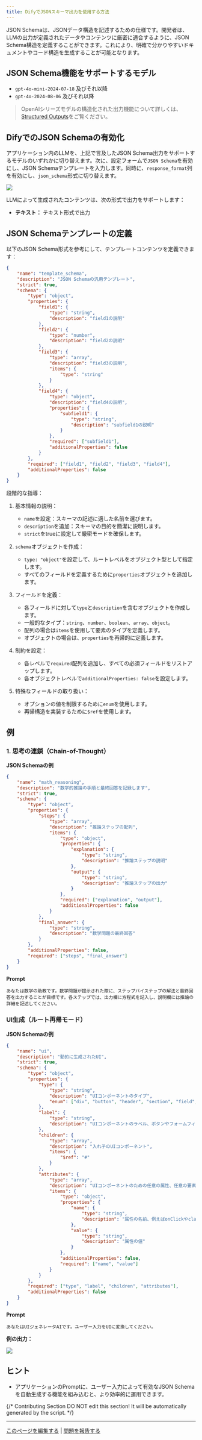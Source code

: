 ```yaml
---
title: DifyでJSONスキーマ出力を使用する方法
---
```



JSON Schemaは、JSONデータ構造を記述するための仕様です。開発者は、LLMの出力が定義されたデータやコンテンツに厳密に適合するように、JSON Schema構造を定義することができます。これにより、明確で分かりやすいドキュメントやコード構造を生成することが可能となります。

## JSON Schema機能をサポートするモデル

- `gpt-4o-mini-2024-07-18` 及びそれ以降
- `gpt-4o-2024-08-06` 及びそれ以降

> OpenAIシリーズモデルの構造化された出力機能について詳しくは、[Structured Outputs](https://platform.openai.com/docs/guides/structured-outputs/introduction)をご覧ください。

## DifyでのJSON Schemaの有効化

アプリケーション内のLLMを、上記で言及したJSON Schema出力をサポートするモデルのいずれかに切り替えます。次に、設定フォームで`JSON Schema`を有効にし、JSON Schemaテンプレートを入力します。同時に、`response_format`列を有効にし、`json_schema`形式に切り替えます。

![](../../../img/learn-more-json-schema.png)

LLMによって生成されたコンテンツは、次の形式で出力をサポートします：

- **テキスト：** テキスト形式で出力

## JSON Schemaテンプレートの定義

以下のJSON Schema形式を参考にして、テンプレートコンテンツを定義できます：

```json
{
    "name": "template_schema",
    "description": "JSON Schemaの汎用テンプレート",
    "strict": true,
    "schema": {
        "type": "object",
        "properties": {
            "field1": {
                "type": "string",
                "description": "field1の説明"
            },
            "field2": {
                "type": "number",
                "description": "field2の説明"
            },
            "field3": {
                "type": "array",
                "description": "field3の説明",
                "items": {
                    "type": "string"
                }
            },
            "field4": {
                "type": "object",
                "description": "field4の説明",
                "properties": {
                    "subfield1": {
                        "type": "string",
                        "description": "subfield1の説明"
                    }
                },
                "required": ["subfield1"],
                "additionalProperties": false
            }
        },
        "required": ["field1", "field2", "field3", "field4"],
        "additionalProperties": false
    }
}
```

段階的な指導：

1. 基本情報の説明：
   - `name`を設定：スキーマの記述に適した名前を選びます。
   - `description`を追加：スキーマの目的を簡潔に説明します。
   - `strict`をtrueに設定して厳密モードを確保します。

2. `schema`オブジェクトを作成：
   - `type: "object"`を設定して、ルートレベルをオブジェクト型として指定します。
   - すべてのフィールドを定義するために`properties`オブジェクトを追加します。

3. フィールドを定義：
   - 各フィールドに対して`type`と`description`を含むオブジェクトを作成します。
   - 一般的なタイプ：`string`、`number`、`boolean`、`array`、`object`。
   - 配列の場合は`items`を使用して要素のタイプを定義します。
   - オブジェクトの場合は、`properties`を再帰的に定義します。

4. 制約を設定：
   - 各レベルで`required`配列を追加し、すべての必須フィールドをリストアップします。
   - 各オブジェクトレベルで`additionalProperties: false`を設定します。

5. 特殊なフィールドの取り扱い：
   - オプションの値を制限するために`enum`を使用します。
   - 再帰構造を実装するために`$ref`を使用します。

## 例

### 1. 思考の連鎖（Chain-of-Thought）

**JSON Schemaの例**

```json
{
    "name": "math_reasoning",
    "description": "数学的推論の手順と最終回答を記録します",
    "strict": true,
    "schema": {
        "type": "object",
        "properties": {
            "steps": {
                "type": "array",
                "description": "推論ステップの配列",
                "items": {
                    "type": "object",
                    "properties": {
                        "explanation": {
                            "type": "string",
                            "description": "推論ステップの説明"
                        },
                        "output": {
                            "type": "string",
                            "description": "推論ステップの出力"
                        }
                    },
                    "required": ["explanation", "output"],
                    "additionalProperties": false
                }
            },
            "final_answer": {
                "type": "string",
                "description": "数学問題の最終回答"
            }
        },
        "additionalProperties": false,
        "required": ["steps", "final_answer"]
    }
}
```

**Prompt**

```text
あなたは数学の助教です。数学問題が提示された際に、ステップバイステップの解法と最終回答を出力することが目標です。各ステップでは、出力欄に方程式を記入し、説明欄には推論の詳細を記述してください。
```

### UI生成（ルート再帰モード）

**JSON Schemaの例**

```json
{
    "name": "ui",
    "description": "動的に生成されたUI",
    "strict": true,
    "schema": {
        "type": "object",
        "properties": {
            "type": {
                "type": "string",
                "description": "UIコンポーネントのタイプ",
                "enum": ["div", "button", "header", "section", "field", "form"]
            },
            "label": {
                "type": "string",
                "description": "UIコンポーネントのラベル、ボタンやフォームフィールドに使用"
            },
            "children": {
                "type": "array",
                "description": "入れ子のUIコンポーネント",
                "items": {
                    "$ref": "#"
                }
            },
            "attributes": {
                "type": "array",
                "description": "UIコンポーネントのための任意の属性、任意の要素に適しています",
                "items": {
                    "type": "object",
                    "properties": {
                        "name": {
                            "type": "string",
                            "description": "属性の名前、例えばonClickやclassName"
                        },
                        "value": {
                            "type": "string",
                            "description": "属性の値"
                        }
                    },
                    "additionalProperties": false,
                    "required": ["name", "value"]
                }
            }
        },
        "required": ["type", "label", "children", "attributes"],
        "additionalProperties": false
    }
}
```

**Prompt**

```text
あなたはUIジェネレータAIです。ユーザー入力をUIに変換してください。
```

**例の出力：**

![](https://assets-docs.dify.ai/dify-enterprise-mintlify/jp/learn-more/03c1132f714cbd5920f5b0f80287a07d.png)

## ヒント

- アプリケーションのPromptに、ユーザー入力によって有効なJSON Schemaを自動生成する機能を組み込むと、より効率的に運用できます。

{/*
Contributing Section
DO NOT edit this section!
It will be automatically generated by the script.
*/}

---

[このページを編集する](https://github.com/langgenius/dify-docs/edit/main/ja-jp/learn-more/how-to-use-json-schema-in-dify.mdx) | [問題を報告する](https://github.com/langgenius/dify-docs/issues/new?template=docs.yml)

